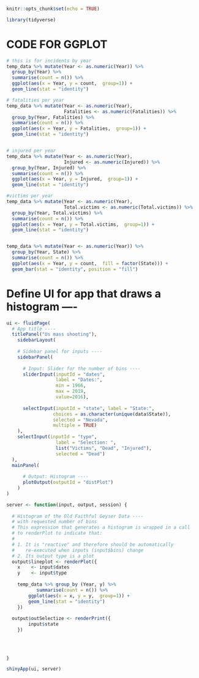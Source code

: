 ```r
knitr::opts_chunk$set(echo = TRUE)
```


```r
library(tidyverse)
```

# CODE FOR GGPLOT
```r
# this is for incidents by year
temp_data %>% mutate(Year <- as.numeric(Year)) %>% 
  group_by(Year) %>% 
  summarise(count = n()) %>% 
  ggplot(aes(x = Year, y = count,  group=1)) + 
  geom_line(stat = "identity")

# fatalities per year
temp_data %>% mutate(Year <- as.numeric(Year),
                     Fatalities <- as.numeric(Fatalities)) %>% 
  group_by(Year, Fatalities) %>% 
  summarise(count = n()) %>% 
  ggplot(aes(x = Year, y = Fatalities,  group=1)) + 
  geom_line(stat = "identity")


# injured per year 
temp_data %>% mutate(Year <- as.numeric(Year),
                     Injured <- as.numeric(Injured)) %>% 
  group_by(Year, Injured) %>% 
  summarise(count = n()) %>% 
  ggplot(aes(x = Year, y = Injured,  group=1)) + 
  geom_line(stat = "identity")

#victims per year
temp_data %>% mutate(Year <- as.numeric(Year),
                     Total.victims <- as.numeric(Total.victims)) %>% 
  group_by(Year, Total.victims) %>% 
  summarise(count = n()) %>% 
  ggplot(aes(x = Year, y = Total.victims,  group=1)) + 
  geom_line(stat = "identity")


temp_data %>% mutate(Year <- as.numeric(Year)) %>% 
  group_by(Year, State) %>% 
  summarise(count = n()) %>% 
  ggplot(aes(x = Year, y = count,  fill = factor(State))) + 
  geom_bar(stat = "identity", position = "fill")

```

# Define UI for app that draws a histogram ----
```r
ui <- fluidPage(
  # App title ----
  titlePanel("Us mass shooting"),
    sidebarLayout(
    
    # Sidebar panel for inputs ----
    sidebarPanel(
      
      # Input: Slider for the number of bins ----
      sliderInput(inputId = "dates",
                  label = "Dates:",
                  min = 1966,
                  max = 2019,
                  value=2016),
      
      selectInput(inputId = "state", label = "State:", 
                 choices = as.character(unique(data$State)), 
                 selected = "Nevada",
                 multiple = TRUE)
    ),
    selectInput(inputId = "type",
                  label = "Selection: ",
                  list("Victims", "Dead", "Injured"),
                  selected = "Dead")
  ),
  mainPanel(
      
      # Output: Histogram ----
      plotOutput(outputId = "distPlot")
    )
)
```
```r

server <- function(input, output, session) {
  
  # Histogram of the Old Faithful Geyser Data ----
  # with requested number of bins
  # This expression that generates a histogram is wrapped in a call
  # to renderPlot to indicate that:
  #
  # 1. It is "reactive" and therefore should be automatically
  #    re-executed when inputs (input$bins) change
  # 2. Its output type is a plot
  output$lineplot <- renderPlot({
    x    <- input$dates
    y    <- input$type
    
    temp_data %>% group_by (Year, y) %>% 
           summarise(count = n()) %>% 
        ggplot(aes(x = x, y = y,  group=1)) + 
        geom_line(stat = "identity")
    })
  
  output$outSelectize <- renderPrint({
        input$state
    })
  
  
   

}
```

```r

shinyApp(ui, server)
```
